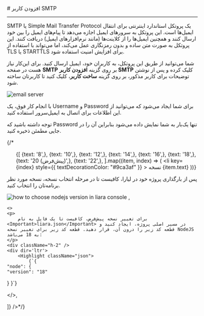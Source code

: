 

<Layout>
<Head>
<title>مستندات افزودن کاربر SMTP به ایمیل سرور  - لیارا</title>
<meta property="og:title" content="مستندات خدمات رایانش ابری لیارا" />
<meta property="og:description" content="مستندات افزودن کاربر SMTP به ایمیل‌سرور"  />
</Head>
# افزودن کاربر SMTP
<hr className="mb-2" />

<Section id="what-is-smtp" title="SMTP چیست؟" />
SMTP یا Simple Mail Transfer Protocol یک پروتکل استاندارد اینترنتی برای انتقال ایمیل‌ها است. این پروتکل به سرورهای ایمیل اجازه می‌دهد تا پیام‌های ایمیل را بین خود ارسال کنند و همچنین ایمیل‌ها را از کلاینت‌ها (مانند نرم‌افزارهای ایمیل) دریافت کنند.
این پروتکل به صورت متن ساده و بدون رمزنگاری عمل می‌کند، اما می‌تواند با استفاده از TLS یا STARTTLS برای افزایش امنیت استفاده شود.

<br />

شما می‌توانید از طریق این پروتکل، به کاربران خود، ایمیل ارسال کنید. برای این‌کار 
نیاز هست در صفحه **SMTP**
بر روی گزینه **افزودن کاربر SMTP** کلیک کرده و پس از نوشتن توضیحات برای کاربر مذکور، بر روی گزینه **ساخت کاربر**، کلیک کنید تا کاربرتان ساخته شود.

<div className="h-4" />
<img src="https://media.liara.ir/docs/create-smtp-user.gif" alt="email server" />
<div className="h-4" />

با انجام کار فوق، یک Username و Password برای شما ایجاد می‌شود که می‌توانید از این اطلاعات برای اتصال به ایمیل‌سرور استفاده کنید. 
<div className="h-4" />

<Alert variant="success">
      <p>
        توجه داشته باشید که Password تنها یک‌بار به شما نمایش داده می‌شود بنابراین آن را در جایی مطمئن ذخیره کنید.
      </p>
</Alert> 

{/* <ul className="pr-4">
  {[
    {text: '8',},
    {text: '10',},
    {text: '12',},
    {text: '14',},
    {text: '16',},
    {text: '18',},
    {text: '20 (پیش‌فرض)',},
    {text: '22',},
  ].map((item, index) => (
    <li
      key={index}
      style={{
        textDecorationColor: "#9ca3af"
      }}
    >
        نسخه {item.text}
    </li>
  ))}
</ul>

<Section id="change-default-version" title="تغییر نسخه پیش‌فرض" />
<Tabs 
    tabs={["Liara Console", "Liara CLI"]} 
    content={[
    <>
    <p>پس از بارگذاری پروژه خود در لیارا، کافیست تا در مرحله انتخاب نسخه، نسخه مورد نظر برنامه‌تان را انتخاب کنید.</p>
    <img src="https://media.liara.ir/docs/choose-nodejs-version.png" alt="how to choose nodejs version in liara console" />
    </>,

    <>
    <p>
        برای تغییر نسخه پیش‌فرض، کافیست تا یک فایل به نام <Important>liara.json</Important> در مسیر اصلی پروژه، ایجاد کنید و قطعه کد زیر را درون آن، قرار دهید. قطعه کد زیر برای تغییر نسخه NodeJS به 18 می‌باشد:
    </p>
    <div className="h-2" />
    <div dir='ltr'>
        <Highlight className="json">
            {`{
    "node": {
    "version": "18"
  }
}`}
        </Highlight>
    </div>
    <div className="h-2" />
    </>,

]} 
/>*/}

</Layout>